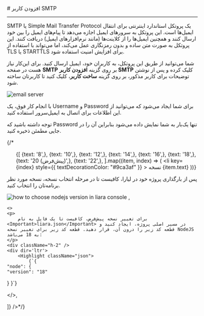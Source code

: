 

<Layout>
<Head>
<title>مستندات افزودن کاربر SMTP به ایمیل سرور  - لیارا</title>
<meta property="og:title" content="مستندات خدمات رایانش ابری لیارا" />
<meta property="og:description" content="مستندات افزودن کاربر SMTP به ایمیل‌سرور"  />
</Head>
# افزودن کاربر SMTP
<hr className="mb-2" />

<Section id="what-is-smtp" title="SMTP چیست؟" />
SMTP یا Simple Mail Transfer Protocol یک پروتکل استاندارد اینترنتی برای انتقال ایمیل‌ها است. این پروتکل به سرورهای ایمیل اجازه می‌دهد تا پیام‌های ایمیل را بین خود ارسال کنند و همچنین ایمیل‌ها را از کلاینت‌ها (مانند نرم‌افزارهای ایمیل) دریافت کنند.
این پروتکل به صورت متن ساده و بدون رمزنگاری عمل می‌کند، اما می‌تواند با استفاده از TLS یا STARTTLS برای افزایش امنیت استفاده شود.

<br />

شما می‌توانید از طریق این پروتکل، به کاربران خود، ایمیل ارسال کنید. برای این‌کار 
نیاز هست در صفحه **SMTP**
بر روی گزینه **افزودن کاربر SMTP** کلیک کرده و پس از نوشتن توضیحات برای کاربر مذکور، بر روی گزینه **ساخت کاربر**، کلیک کنید تا کاربرتان ساخته شود.

<div className="h-4" />
<img src="https://media.liara.ir/docs/create-smtp-user.gif" alt="email server" />
<div className="h-4" />

با انجام کار فوق، یک Username و Password برای شما ایجاد می‌شود که می‌توانید از این اطلاعات برای اتصال به ایمیل‌سرور استفاده کنید. 
<div className="h-4" />

<Alert variant="success">
      <p>
        توجه داشته باشید که Password تنها یک‌بار به شما نمایش داده می‌شود بنابراین آن را در جایی مطمئن ذخیره کنید.
      </p>
</Alert> 

{/* <ul className="pr-4">
  {[
    {text: '8',},
    {text: '10',},
    {text: '12',},
    {text: '14',},
    {text: '16',},
    {text: '18',},
    {text: '20 (پیش‌فرض)',},
    {text: '22',},
  ].map((item, index) => (
    <li
      key={index}
      style={{
        textDecorationColor: "#9ca3af"
      }}
    >
        نسخه {item.text}
    </li>
  ))}
</ul>

<Section id="change-default-version" title="تغییر نسخه پیش‌فرض" />
<Tabs 
    tabs={["Liara Console", "Liara CLI"]} 
    content={[
    <>
    <p>پس از بارگذاری پروژه خود در لیارا، کافیست تا در مرحله انتخاب نسخه، نسخه مورد نظر برنامه‌تان را انتخاب کنید.</p>
    <img src="https://media.liara.ir/docs/choose-nodejs-version.png" alt="how to choose nodejs version in liara console" />
    </>,

    <>
    <p>
        برای تغییر نسخه پیش‌فرض، کافیست تا یک فایل به نام <Important>liara.json</Important> در مسیر اصلی پروژه، ایجاد کنید و قطعه کد زیر را درون آن، قرار دهید. قطعه کد زیر برای تغییر نسخه NodeJS به 18 می‌باشد:
    </p>
    <div className="h-2" />
    <div dir='ltr'>
        <Highlight className="json">
            {`{
    "node": {
    "version": "18"
  }
}`}
        </Highlight>
    </div>
    <div className="h-2" />
    </>,

]} 
/>*/}

</Layout>